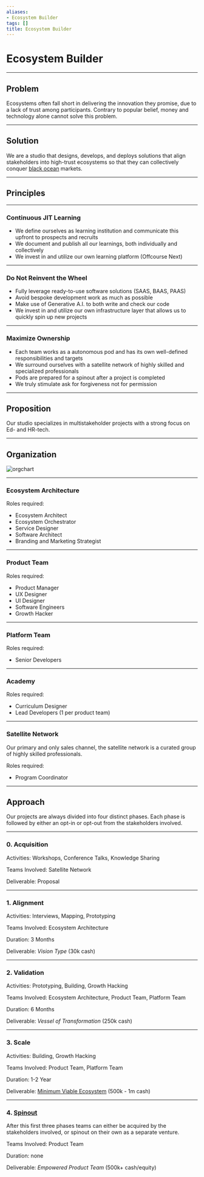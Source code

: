 ```yaml
---
aliases:
- Ecosystem Builder
tags: []
title: Ecosystem Builder
---
```


# Ecosystem Builder

---

## Problem

Ecosystems often fall short in delivering the innovation they promise, due to a lack of trust among participants. Contrary to popular belief, money and technology alone cannot solve this problem.

---

## Solution

We are a studio that designs, develops, and deploys solutions that align stakeholders into high-trust ecosystems so that they can collectively conquer [black ocean](../../Notes/Black%20Ocean%20Strategy.md) markets.

---

## Principles

---

### Continuous JIT Learning

* We define ourselves as learning institution and communicate this upfront to prospects and recruits
* We document and publish all our learnings, both individually and collectively
* We invest in and utilize our own learning platform (Offcourse Next)

---

### Do Not Reinvent the Wheel

* Fully leverage ready-to-use software solutions (SAAS, BAAS, PAAS) 
* Avoid bespoke development work as much as possible
* Make use of Generative A.I. to both write and check our code
* We invest in and utilize our own infrastructure layer that allows us to quickly spin up new projects

---

### Maximize Ownership

* Each team works as a autonomous pod and has its own well-defined responsibilities and targets
* We surround ourselves with a satellite network of highly skilled and specialized professionals
* Pods are prepared for a spinout after a project is completed
* We truly stimulate ask for forgiveness not for permission 

---

## Proposition

Our studio specializes in multistakeholder projects with a strong focus on Ed- and HR-tech.

---

## Organization

![orgchart](./orgchart.svg)

---

### Ecosystem Architecture

Roles required: 

* Ecosystem Architect
* Ecosystem Orchestrator
* Service Designer 
* Software Architect
* Branding and Marketing Strategist 

---

### Product Team

Roles required: 

* Product Manager
* UX Designer
* UI Designer
* Software Engineers
* Growth Hacker

---

### Platform Team

Roles required:

* Senior Developers 

---

### Academy

Roles required:

* Curriculum Designer
* Lead Developers (1 per product team)

---

### Satellite Network

Our primary and only sales channel, the satellite network is a curated group of highly skilled professionals.

Roles required:

* Program Coordinator

---

## Approach

Our projects are always divided into four distinct phases. Each phase is followed by either an opt-in or opt-out from the stakeholders involved.

---

### 0. Acquisition

Activities: Workshops, Conference Talks, Knowledge Sharing

Teams Involved: Satellite Network

Deliverable: Proposal

---

### 1.  Alignment

Activities: Interviews, Mapping, Prototyping

Teams Involved: Ecosystem Architecture

Duration: 3 Months

Deliverable: *Vision Type* (30k cash)

---

### 2. Validation

Activities: Prototyping, Building, Growth Hacking

Teams Involved: Ecosystem Architecture, Product Team, Platform Team

Duration: 6 Months

Deliverable: *Vessel of Transformation* (250k cash)

---

### 3. Scale

Activities: Building, Growth Hacking

Teams Involved: Product Team, Platform Team

Duration: 1-2 Year

Deliverable: [Minimum Viable Ecosystem](../../Notes/Minimum%20Viable%20Ecosystem.md) (500k - 1m cash)

---

### 4. [Spinout](../../Notes/Spinout.md)

After this first three phases teams can either be acquired by the stakeholders involved, or spinout on their own as a separate venture.

Teams Involved: Product Team

Duration: none

Deliverable: *Empowered Product Team* (500k+ cash/equity)
